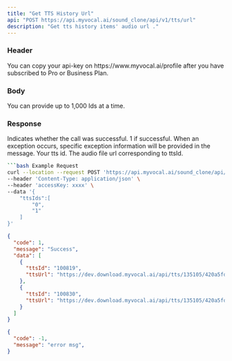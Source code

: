 ```yaml
---
title: "Get TTS History Url"
api: "POST https://api.myvocal.ai/sound_clone/api/v1/tts/url"
description: "Get tts history items' audio url ."
---
```

### Header
<ParamField header="accessKey"   type="string" required>
  You can copy your api-key on https://www.myvocal.ai/profile after you have subscribed to Pro or Business Plan.
</ParamField>

### Body
<ParamField body="ttsIds" type="array" required>
 You can provide up to 1,000 Ids at a time.
</ParamField>

### Response

<ResponseField name="code" type="number">
  Indicates whether the call was successful. 1 if successful.
</ResponseField>

<ResponseField name="message" type="string" >
  When an exception occurs, specific exception information will be provided in the message.
</ResponseField>

<ResponseField name="data" type="array">
  <Expandable title="Toggle object">
   
  <ResponseField name="ttsId" type="string">
      Your tts id.
  </ResponseField>
   <ResponseField name="ttsUrl" type="string">
     The audio file url corresponding to ttsId.
  </ResponseField>
  </Expandable>
</ResponseField>

<RequestExample>

```bash Example Request
```bash Example Request
curl --location --request POST 'https://api.myvocal.ai/sound_clone/api/v1/tts/url' \
--header 'Content-Type: application/json' \
--header 'accessKey: xxxx' \
--data '{
    "ttsIds":[
        "0",
        "1"
    ]
}'
```

</RequestExample>

<ResponseExample>

```json  200（success）
{
  "code": 1,
  "message": "Success",
  "data": [
    {
      "ttsId": "100819",
      "ttsUrl": "https://dev.download.myvocal.ai/api/tts/135105/420a5fd174264fc49783e2ab920f08ae/139317/4a3215fcaa9d494c8c19f52d250c5190.mp3"
    },
    {
      "ttsId": "100830",
      "ttsUrl": "https://dev.download.myvocal.ai/api/tts/135105/420a5fd174264fc49783e2ab920f08ae/139317/eeb20430df2949f6abfbb2d3d350085e.mp3"
    }
  ]
}
```
```json  200（fail）
{
  "code": -1,
  "message": "error msg",
}
```

</ResponseExample>
